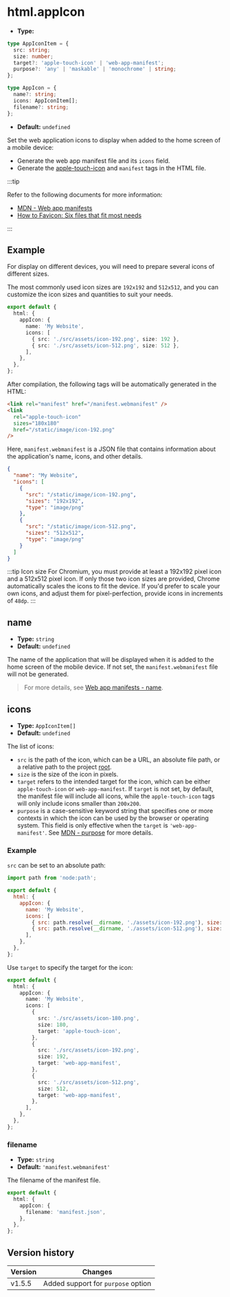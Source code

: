 # html.appIcon

- **Type:**

```ts
type AppIconItem = {
  src: string;
  size: number;
  target?: 'apple-touch-icon' | 'web-app-manifest';
  purpose?: 'any' | 'maskable' | 'monochrome' | string;
};

type AppIcon = {
  name?: string;
  icons: AppIconItem[];
  filename?: string;
};
```

- **Default:** `undefined`

Set the web application icons to display when added to the home screen of a mobile device:

- Generate the web app manifest file and its `icons` field.
- Generate the [apple-touch-icon](https://webhint.io/docs/user-guide/hints/hint-apple-touch-icons/) and `manifest` tags in the HTML file.

:::tip

Refer to the following documents for more information:

- [MDN - Web app manifests](https://developer.mozilla.org/en-US/docs/Web/Manifest)
- [How to Favicon: Six files that fit most needs](https://evilmartians.com/chronicles/how-to-favicon-in-2021-six-files-that-fit-most-needs)

:::

## Example

For display on different devices, you will need to prepare several icons of different sizes.

The most commonly used icon sizes are `192x192` and `512x512`, and you can customize the icon sizes and quantities to suit your needs.

```ts title="rsbuild.config.ts"
export default {
  html: {
    appIcon: {
      name: 'My Website',
      icons: [
        { src: './src/assets/icon-192.png', size: 192 },
        { src: './src/assets/icon-512.png', size: 512 },
      ],
    },
  },
};
```

After compilation, the following tags will be automatically generated in the HTML:

```html
<link rel="manifest" href="/manifest.webmanifest" />
<link
  rel="apple-touch-icon"
  sizes="180x180"
  href="/static/image/icon-192.png"
/>
```

Here, `manifest.webmanifest` is a JSON file that contains information about the application's name, icons, and other details.

```json
{
  "name": "My Website",
  "icons": [
    {
      "src": "/static/image/icon-192.png",
      "sizes": "192x192",
      "type": "image/png"
    },
    {
      "src": "/static/image/icon-512.png",
      "sizes": "512x512",
      "type": "image/png"
    }
  ]
}
```

:::tip Icon size
For Chromium, you must provide at least a 192x192 pixel icon and a 512x512 pixel icon. If only those two icon sizes are provided, Chrome automatically scales the icons to fit the device. If you'd prefer to scale your own icons, and adjust them for pixel-perfection, provide icons in increments of `48dp`.
:::

## name

- **Type:** `string`
- **Default:** `undefined`

The name of the application that will be displayed when it is added to the home screen of the mobile device. If not set, the `manifest.webmanifest` file will not be generated.

> For more details, see [Web app manifests - name](https://developer.mozilla.org/en-US/docs/Web/Manifest/name).

## icons

- **Type:** `AppIconItem[]`
- **Default:** `undefined`

The list of icons:

- `src` is the path of the icon, which can be a URL, an absolute file path, or a relative path to the project [root](/config/root).
- `size` is the size of the icon in pixels.
- `target` refers to the intended target for the icon, which can be either `apple-touch-icon` or `web-app-manifest`. If `target` is not set, by default, the manifest file will include all icons, while the `apple-touch-icon` tags will only include icons smaller than `200x200`.
- `purpose` is a case-sensitive keyword string that specifies one or more contexts in which the icon can be used by the browser or operating system. This field is only effective when the `target` is `'web-app-manifest'`. See [MDN - purpose](https://developer.mozilla.org/en-US/docs/Web/Progressive_web_apps/Manifest/Reference/icons#purpose) for more details.

### Example

`src` can be set to an absolute path:

```js
import path from 'node:path';

export default {
  html: {
    appIcon: {
      name: 'My Website',
      icons: [
        { src: path.resolve(__dirname, './assets/icon-192.png'), size: 192 },
        { src: path.resolve(__dirname, './assets/icon-512.png'), size: 512 },
      ],
    },
  },
};
```

Use `target` to specify the target for the icon:

```ts title="rsbuild.config.ts"
export default {
  html: {
    appIcon: {
      name: 'My Website',
      icons: [
        {
          src: './src/assets/icon-180.png',
          size: 180,
          target: 'apple-touch-icon',
        },
        {
          src: './src/assets/icon-192.png',
          size: 192,
          target: 'web-app-manifest',
        },
        {
          src: './src/assets/icon-512.png',
          size: 512,
          target: 'web-app-manifest',
        },
      ],
    },
  },
};
```

### filename

- **Type:** `string`
- **Default:** `'manifest.webmanifest'`

The filename of the manifest file.

```ts title="rsbuild.config.ts"
export default {
  html: {
    appIcon: {
      filename: 'manifest.json',
    },
  },
};
```

## Version history

| Version | Changes                            |
| ------- | ---------------------------------- |
| v1.5.5  | Added support for `purpose` option |
